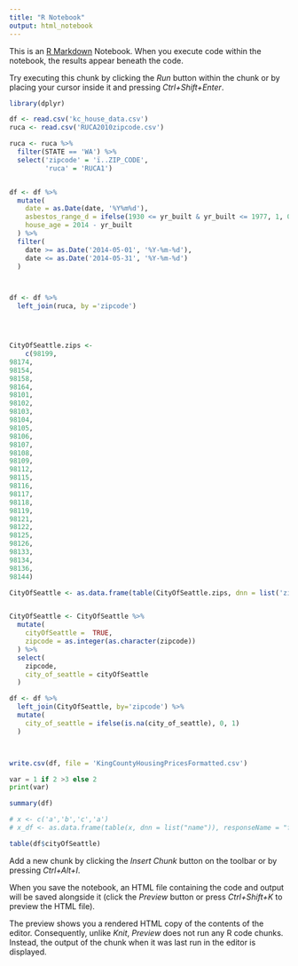 ```yaml
---
title: "R Notebook"
output: html_notebook
---
```


This is an [R Markdown](http://rmarkdown.rstudio.com) Notebook. When you execute code within the notebook, the results appear beneath the code. 

Try executing this chunk by clicking the *Run* button within the chunk or by placing your cursor inside it and pressing *Ctrl+Shift+Enter*. 


```r
library(dplyr)
```




```r
df <- read.csv('kc_house_data.csv')
ruca <- read.csv('RUCA2010zipcode.csv')

ruca <- ruca %>% 
  filter(STATE == 'WA') %>% 
  select('zipcode' = 'ï..ZIP_CODE',
         'ruca' = 'RUCA1')


df <- df %>% 
  mutate(
    date = as.Date(date, '%Y%m%d'),
    asbestos_range_d = ifelse(1930 <= yr_built & yr_built <= 1977, 1, 0),
    house_age = 2014 - yr_built
  ) %>% 
  filter(
    date >= as.Date('2014-05-01', '%Y-%m-%d'),
    date <= as.Date('2014-05-31', '%Y-%m-%d')
  )



df <- df %>%
  left_join(ruca, by ='zipcode')




CityOfSeattle.zips <- 
    c(98199,
98174,
98154,
98158,
98164,
98101,
98102,
98103,
98104,
98105,
98106,
98107,
98108,
98109,
98112,
98115,
98116,
98117,
98118,
98119,
98121,
98122,
98125,
98126,
98133,
98134,
98136,
98144)

CityOfSeattle <- as.data.frame(table(CityOfSeattle.zips, dnn = list('zipcode')))


CityOfSeattle <- CityOfSeattle %>% 
  mutate(
    cityOfSeattle =  TRUE,
    zipcode = as.integer(as.character(zipcode))
  ) %>% 
  select(
    zipcode,
    city_of_seattle = cityOfSeattle
  )

df <- df %>%
  left_join(CityOfSeattle, by='zipcode') %>% 
  mutate(
    city_of_seattle = ifelse(is.na(city_of_seattle), 0, 1)
  )



write.csv(df, file = 'KingCountyHousingPricesFormatted.csv')


```


```python



var = 1 if 2 >3 else 2
print(var)

```


```r
summary(df)
```





```r




# x <- c('a','b','c','a')
# x_df <- as.data.frame(table(x, dnn = list("name")), responseName = "freq")
```


```r
table(df$cityOfSeattle)
```




Add a new chunk by clicking the *Insert Chunk* button on the toolbar or by pressing *Ctrl+Alt+I*.

When you save the notebook, an HTML file containing the code and output will be saved alongside it (click the *Preview* button or press *Ctrl+Shift+K* to preview the HTML file).

The preview shows you a rendered HTML copy of the contents of the editor. Consequently, unlike *Knit*, *Preview* does not run any R code chunks. Instead, the output of the chunk when it was last run in the editor is displayed.
